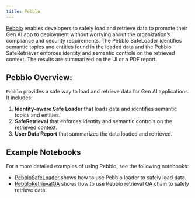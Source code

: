 ```yaml
---
title: Pebblo
---
```


[Pebblo](https://www.daxa.ai/pebblo) enables developers to safely load and retrieve data to promote their Gen AI app to deployment without
worrying about the organization’s compliance and security requirements. The Pebblo SafeLoader identifies semantic topics and entities found in the
loaded data and the Pebblo SafeRetriever enforces identity and semantic controls on the retrieved context. The results are
summarized on the UI or a PDF report.


## Pebblo Overview:

`Pebblo` provides a safe way to load and retrieve data for Gen AI applications.
It includes:
1. **Identity-aware Safe Loader** that loads data and identifies semantic topics and entities.
2. **SafeRetrieval**  that enforces identity and semantic controls on the retrieved context.
3. **User Data Report** that summarizes the data loaded and retrieved.

## Example Notebooks

For a more detailed examples of using Pebblo, see the following notebooks:
* [PebbloSafeLoader](/oss/python/integrations/document_loaders/pebblo) shows how to use Pebblo loader to safely load data.
* [PebbloRetrievalQA](/oss/python/integrations/providers/pebblo/pebblo_retrieval_qa) shows how to use Pebblo retrieval QA chain to safely retrieve data.
